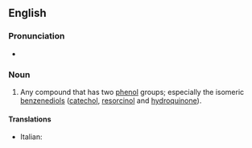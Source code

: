 ==English==

===Pronunciation===
* {{a|UK}} {{IPA|[daɪˈfiːnɒɫ]}}

===Noun===
{{en-noun}}

# {{organic chemistry}} Any compound that has two [[phenol]] groups; especially the isomeric [[benzenediol]]s ([[catechol]], [[resorcinol]] and [[hydroquinone]]).

====Translations====
{{trans-top|organic chemistry: compound with two phenol groups}}
*Italian: {{t-|it|difenolo|m}}
{{trans-mid}}
{{trans-bottom}}
